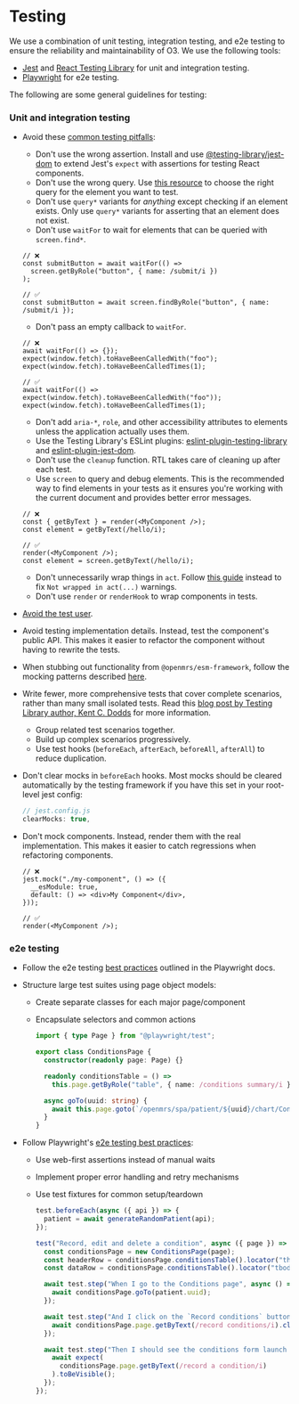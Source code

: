 # Testing

We use a combination of unit testing, integration testing, and e2e testing to ensure the reliability and maintainability of O3. We use the following tools:

- [Jest](https://vitest.dev) and [React Testing Library](https://testing-library.com/react) for unit and integration testing.
- [Playwright](https://playwright.dev) for e2e testing.

The following are some general guidelines for testing:

### Unit and integration testing

- Avoid these [common testing pitfalls](https://kentcdodds.com/blog/common-mistakes-with-react-testing-library):

  - Don't use the wrong assertion. Install and use [@testing-library/jest-dom](https://github.com/testing-library/jest-dom) to extend Jest's `expect` with assertions for testing React components.
  - Don't use the wrong query. Use [this resource](https://testing-library.com/docs/guide-which-query) to choose the right query for the element you want to test.
  - Don't use `query*` variants for _anything_ except checking if an element exists. Only use `query*` variants for asserting that an element does not exist.
  - Don't use `waitFor` to wait for elements that can be queried with `screen.find*`.

  ```tsx
  // ❌
  const submitButton = await waitFor(() =>
    screen.getByRole("button", { name: /submit/i })
  );

  // ✅
  const submitButton = await screen.findByRole("button", { name: /submit/i });
  ```

  - Don't pass an empty callback to `waitFor`.

  ```tsx
  // ❌
  await waitFor(() => {});
  expect(window.fetch).toHaveBeenCalledWith("foo");
  expect(window.fetch).toHaveBeenCalledTimes(1);

  // ✅
  await waitFor(() => expect(window.fetch).toHaveBeenCalledWith("foo"));
  expect(window.fetch).toHaveBeenCalledTimes(1);
  ```

  - Don't add `aria-*`, `role`, and other accessibility attributes to elements unless the application actually uses them.
  - Use the Testing Library's ESLint plugins: [eslint-plugin-testing-library](https://github.com/testing-library/eslint-plugin-testing-library) and [eslint-plugin-jest-dom](https://github.com/testing-library/eslint-plugin-jest-dom).
  - Don't use the `cleanup` function. RTL takes care of cleaning up after each test.
  - Use `screen` to query and debug elements. This is the recommended way to find elements in your tests as it ensures you're working with the current document and provides better error messages.

  ```tsx
  // ❌
  const { getByText } = render(<MyComponent />);
  const element = getByText(/hello/i);

  // ✅
  render(<MyComponent />);
  const element = screen.getByText(/hello/i);
  ```

  - Don't unnecessarily wrap things in `act`. Follow [this guide](https://kentcdodds.com/blog/fix-the-not-wrapped-in-act-warning) instead to fix `Not wrapped in act(...)` warnings.
  - Don't use `render` or `renderHook` to wrap components in tests.

- [Avoid the test user](https://kentcdodds.com/blog/avoid-the-test-user).
- Avoid testing implementation details. Instead, test the component's public API. This makes it easier to refactor the component without having to rewrite the tests.
- When stubbing out functionality from `@openmrs/esm-framework`, follow the mocking patterns described [here](/docs/frontend-modules/unit-and-integration-testing#mocking-patterns).
- Write fewer, more comprehensive tests that cover complete scenarios, rather than many small isolated tests. Read this [blog post by Testing Library author, Kent C. Dodds](https://kentcdodds.com/blog/write-fewer-longer-tests) for more information.
  - Group related test scenarios together.
  - Build up complex scenarios progressively.
  - Use test hooks (`beforeEach`, `afterEach`, `beforeAll`, `afterAll`) to reduce duplication.
- Don't clear mocks in `beforeEach` hooks. Most mocks should be cleared automatically by the testing framework if you have this set in your root-level jest config:

  ```ts
  // jest.config.js
  clearMocks: true,
  ```

- Don't mock components. Instead, render them with the real implementation. This makes it easier to catch regressions when refactoring components.

  ```tsx
  // ❌
  jest.mock("./my-component", () => ({
    __esModule: true,
    default: () => <div>My Component</div>,
  }));
  ```

  ```tsx
  // ✅
  render(<MyComponent />);
  ```

### e2e testing

- Follow the e2e testing [best practices](https://playwright.dev/docs/test-best-practices) outlined in the Playwright docs.
- Structure large test suites using page object models:

  - Create separate classes for each major page/component
  - Encapsulate selectors and common actions

    ```ts filename="e2e/pages/conditions-page.ts"
    import { type Page } from "@playwright/test";

    export class ConditionsPage {
      constructor(readonly page: Page) {}

      readonly conditionsTable = () =>
        this.page.getByRole("table", { name: /conditions summary/i });

      async goTo(uuid: string) {
        await this.page.goto(`/openmrs/spa/patient/${uuid}/chart/Conditions`);
      }
    }
    ```

- Follow Playwright's [e2e testing best practices](https://playwright.dev/docs/test-best-practices):
  - Use web-first assertions instead of manual waits
  - Implement proper error handling and retry mechanisms
  - Use test fixtures for common setup/teardown

    ```ts
    test.beforeEach(async ({ api }) => {
      patient = await generateRandomPatient(api);
    });

    test("Record, edit and delete a condition", async ({ page }) => {
      const conditionsPage = new ConditionsPage(page);
      const headerRow = conditionsPage.conditionsTable().locator("thead > tr");
      const dataRow = conditionsPage.conditionsTable().locator("tbody > tr");

      await test.step("When I go to the Conditions page", async () => {
        await conditionsPage.goTo(patient.uuid);
      });

      await test.step("And I click on the `Record conditions` button", async () => {
        await conditionsPage.page.getByText(/record conditions/i).click();
      });

      await test.step("Then I should see the conditions form launch in the workspace", async () => {
        await expect(
          conditionsPage.page.getByText(/record a condition/i)
        ).toBeVisible();
      });
    });
    ```
